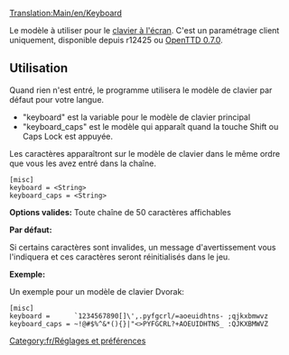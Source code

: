 [[Translation:Main/en/Keyboard]]
[[Category:fr/Réglages et préférences]]

Le modèle à utiliser pour le [[Main/fr/Clavier à l'écran|clavier à l'écran]]. C'est un paramétrage client uniquement, disponible depuis r12425 ou [[Main/fr/OpenTTD 0.7.0|OpenTTD 0.7.0]].

==Utilisation==

Quand rien n'est entré, le programme utilisera le modèle de clavier par défaut pour votre langue.
* "keyboard" est la variable pour le modèle de clavier principal
* "keyboard_caps" est le modèle qui apparaît quand la touche Shift ou Caps Lock est appuyée.
Les caractères apparaîtront sur le modèle de clavier dans le même ordre que vous les avez entré dans la chaîne.

<pre>
[misc]
keyboard = <String>
keyboard_caps = <String>
</pre>

'''Options valides:''' Toute chaîne de 50 caractères affichables

'''Par défaut:''' <vide>

Si certains caractères sont invalides, un message d'avertissement vous l'indiquera et ces caractères seront réinitialisés dans le jeu.

'''Exemple:'''

Un exemple pour un modèle de clavier Dvorak:
<pre>
[misc]
keyboard =      `1234567890[]\',.pyfgcrl/=aoeuidhtns- ;qjkxbmwvz
keyboard_caps = ~!@#$%^&*(){}|"<>PYFGCRL?+AOEUIDHTNS_ :QJKXBMWVZ
</pre>